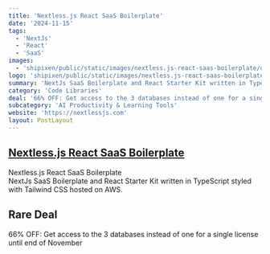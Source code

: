 ```yaml
---
title: 'Nextless.js React SaaS Boilerplate'
date: '2024-11-15'
tags:
  - 'NextJs'
  - 'React'
  - 'SaaS'
images:
  - 'shipixen/public/static/images/nextless.js-react-saas-boilerplate/og-image.png'
logo: 'shipixen/public/static/images/nextless.js-react-saas-boilerplate/logo.png'
summary: 'NextJs SaaS Boilerplate and React Starter Kit written in TypeScript styled with Tailwind CSS hosted on AWS.'
category: 'Code Libraries'
deal: '66% OFF: Get access to the 3 databases instead of one for a single license until end of November'
subcategory: 'AI Productivity & Learning Tools'
website: 'https://nextlessjs.com'
layout: PostLayout
---
```


## [Nextless.js React SaaS Boilerplate](https://nextlessjs.com)

Nextless.js React SaaS Boilerplate <br/>
NextJs SaaS Boilerplate and React Starter Kit written in TypeScript styled with Tailwind CSS hosted on AWS.

## Rare Deal

66% OFF: Get access to the 3 databases instead of one for a single license until end of November
